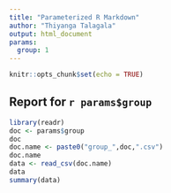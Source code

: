 ```yaml
---
title: "Parameterized R Markdown"
author: "Thiyanga Talagala"
output: html_document
params:
  group: 1
---
```


```r
knitr::opts_chunk$set(echo = TRUE)
```

## Report for `r params$group`

```r
library(readr)
doc <- params$group
doc
doc.name <- paste0("group_",doc,".csv")
doc.name
data <- read_csv(doc.name)
data
summary(data)
```